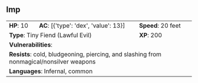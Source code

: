 ## Imp {#monster-imp}

```{=html}
<table class="table table-striped">
    <tbody>
        <tr>                    
            <td><b>HP</b>: 10</td>
            <td><b>AC</b>: [{'type': 'dex', 'value': 13}]</td>
            <td><b>Speed</b>: 20 feet</td>
        </tr>
        <tr>
            <td colspan="2"><b>Type</b>: Tiny Fiend (Lawful Evil)</td>
            <td><b>XP</b>: 200</td>
        </tr>
        <tr>
            <td colspan="3"><b>Vulnerabilities</b>: </td>
        </tr>
        <tr>
            <td colspan="3"><b>Resists</b>: cold, bludgeoning, piercing, and slashing from nonmagical/nonsilver weapons</td>
        </tr>
        <tr>
            <td colspan="3"><b>Languages</b>: Infernal, common</td>
        </tr>
    </tbody>
</table>
```